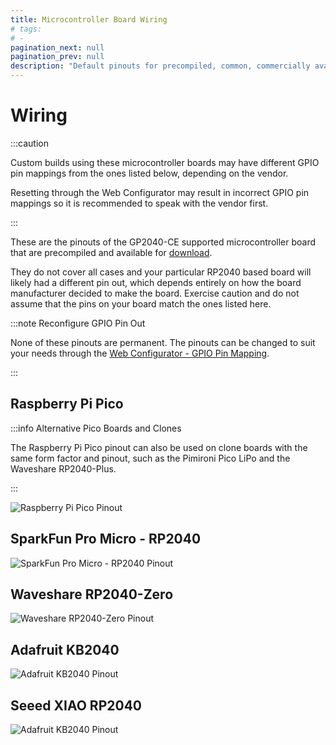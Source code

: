 ```yaml
---
title: Microcontroller Board Wiring
# tags:
# -
pagination_next: null
pagination_prev: null
description: "Default pinouts for precompiled, common, commercially available microcontroller boards"
---
```


# Wiring

:::caution

Custom builds using these microcontroller boards may have different GPIO pin mappings from the ones listed below, depending on the vendor.

Resetting through the Web Configurator may result in incorrect GPIO pin mappings so it is recommended to speak with the vendor first.

:::

These are the pinouts of the GP2040-CE supported microcontroller board that are precompiled and available for [download](/downloads).

They do not cover all cases and your particular RP2040 based board will likely had a different pin out, which depends entirely on how the board manufacturer decided to make the board. Exercise caution and do not assume that the pins on your board match the ones listed here.

:::note Reconfigure GPIO Pin Out

None of these pinouts are permanent. The pinouts can be changed to suit your needs through the [Web Configurator - GPIO Pin Mapping](../web-configurator/menu-pages/02-gpio-pin-mapping.mdx).

:::

## Raspberry Pi Pico

:::info Alternative Pico Boards and Clones

The Raspberry Pi Pico pinout can also be used on clone boards with the same form factor and pinout, such as the Pimironi Pico LiPo and the Waveshare RP2040-Plus.

:::

![Raspberry Pi Pico Pinout](../assets/wiring/RaspberryPiPico_Pinout.svg)

## SparkFun Pro Micro - RP2040

![SparkFun Pro Micro - RP2040 Pinout](../assets/wiring/SparkFunProMicroRP2040_Pinout.svg)

## Waveshare RP2040-Zero

![Waveshare RP2040-Zero Pinout](../assets/wiring/WaveshareRP2040Zero_Pinout.svg)

## Adafruit KB2040

![Adafruit KB2040 Pinout](../assets/wiring/AdafruitKB2040_Pinout.svg)

## Seeed XIAO RP2040

![Adafruit KB2040 Pinout](../assets/wiring/SeeedXIAORP2040_Pinout.png)

